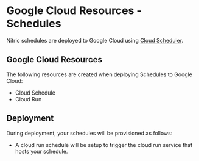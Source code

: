 
# Google Cloud Resources - Schedules

Nitric schedules are deployed to Google Cloud using [Cloud Scheduler](https://cloud.google.com/scheduler).

## Google Cloud Resources

The following resources are created when deploying Schedules to Google Cloud:

- Cloud Schedule
- Cloud Run

## Deployment

During deployment, your schedules will be provisioned as follows:

- A cloud run schedule will be setup to trigger the cloud run service that hosts your schedule.
